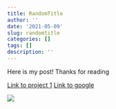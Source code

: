 ```yaml
---
title: RandomTitle
author: ''
date: '2021-05-09'
slug: randomtitle
categories: []
tags: []
description: ''
---
```



Here is my post! Thanks for reading

[Link to project 1](/project/project1/)
[Link to google](https://www.google.com)

![](/post/2021-05-09-randomtitle_files/Ghana.jpg)